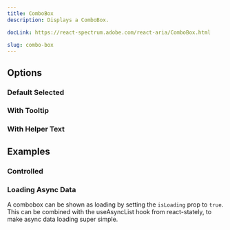 ```yaml
---
title: ComboBox
description: Displays a ComboBox.

docLink: https://react-spectrum.adobe.com/react-aria/ComboBox.html

slug: combo-box
---
```


<ComponentPreview name="combobox/preview" />

## Options

### Default Selected

<ComponentPreview name="combobox/default-selected" />

### With Tooltip

<ComponentPreview name="combobox/with-tooltip" />

### With Helper Text

<ComponentPreview name="combobox/with-helper-text" />


## Examples

### Controlled

<ComponentPreview name="combobox/controlled" />

### Loading Async Data

A combobox can be shown as loading by setting the `isLoading` prop to `true`.
This can be combined with the useAsyncList hook from react-stately, to make async data loading super simple.

<ComponentPreview name="combobox/loading" />


